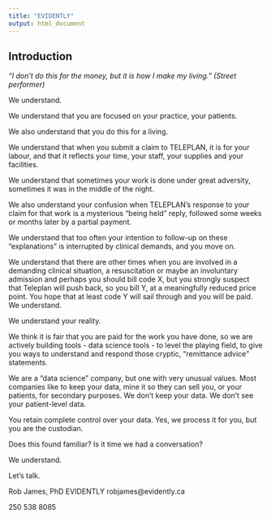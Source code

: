 ```yaml
---
title: "EVIDENTLY"
output: html_document
---
```


## Introduction

_"I don't do this for the money, but it is how I make my living." (Street performer)_

We understand. 

We understand that you are focused on your practice, your patients. 

We also understand that you do this for a living. 

We understand that when you submit a claim to TELEPLAN, it is for your labour, and that it reflects your time, your staff, your supplies and your facilities. 

We understand that sometimes your work is done under great adversity, sometimes it was in the middle of the night.

We also understand your confusion when TELEPLAN's response to your claim for that work is a mysterious "being held" reply, followed some weeks or months later by a partial payment.

We understand that too often your intention to follow-up on these "explanations" is interrupted by clinical demands, and you move on.

We understand that there are other times when you are involved in a demanding clinical situation, a resuscitation or maybe an involuntary admission and perhaps you should bill code X, but you strongly suspect that Teleplan will push back, so you bill Y, at a meaningfully reduced price point. You hope that at least code Y will sail through and you will be paid. We understand. 

We understand your reality. 

We think it is fair that you are paid for the work you have done, so we are actively building tools - data science tools - to level the playing field, to give you ways to understand and respond those cryptic, "remittance advice" statements. 

We are a "data science" company, but one with very unusual values.
Most companies like to keep your data, mine it so they can sell you, or your patients, for secondary purposes. 
We don't keep your data. 
We don't see your patient-level data. 

You retain complete control over your data. Yes, we process it for you, but you are the custodian.

Does this found familiar? Is it time we had a conversation?  

We understand.

Let's talk. 

Rob James, PhD
EVIDENTLY
robjames@evidently.ca

250 538 8085

